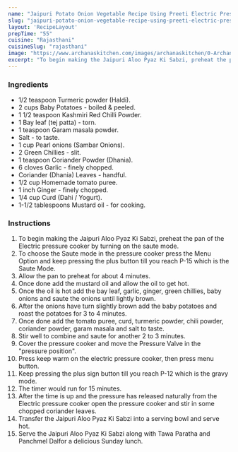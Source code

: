 ---
name: "Jaipuri Potato Onion Vegetable Recipe Using Preeti Electric Pressure Cooker"
slug: "jaipuri-potato-onion-vegetable-recipe-using-preeti-electric-pressure-cooker"
layout: 'RecipeLayout'
prepTime: "55"
cuisine: "Rajasthani"
cuisineSlug: "rajasthani"
image: "https://www.archanaskitchen.com/images/archanaskitchen/0-Archanas-Kitchen-Recipes/2019/Jaipuri_Aloo_Pyaz_Sabzi_Video_Recipe_10_1600.jpg"
excerpt: "To begin making the Jaipuri Aloo Pyaz Ki Sabzi, preheat the pan of the Electric pressure cooker by turning on the saute mode"
---

### Ingredients

- 1/2 teaspoon Turmeric powder (Haldi).
- 2 cups Baby Potatoes - boiled & peeled.
- 1 1/2 teaspoon Kashmiri Red Chilli Powder.
- 1 Bay leaf (tej patta) - torn.
- 1 teaspoon Garam masala powder.
- Salt - to taste.
- 1 cup Pearl onions (Sambar Onions).
- 2 Green Chillies - slit.
- 1 teaspoon Coriander Powder (Dhania).
- 6 cloves Garlic - finely chopped.
- Coriander (Dhania) Leaves - handful.
- 1/2 cup Homemade tomato puree.
- 1 inch Ginger - finely chopped.
- 1/4 cup Curd (Dahi / Yogurt).
- 1-1/2 tablespoons Mustard oil - for cooking.

### Instructions

1. To begin making the Jaipuri Aloo Pyaz Ki Sabzi, preheat the pan of the Electric pressure cooker by turning on the saute mode.
1. To choose the Saute mode in the pressure cooker press the Menu Option and keep pressing the plus button till you reach P-15 which is the Saute Mode.
1. Allow the pan to preheat for about 4 minutes.
1. Once done add the mustard oil and allow the oil to get hot.
1. Once the oil is hot add the bay leaf, garlic, ginger, green chillies, baby onions and saute the onions until lightly brown.
1. After the onions have turn slightly brown add the baby potatoes and roast the potatoes for 3 to 4 minutes.
1. Once done add the tomato puree, curd, turmeric powder, chili powder, coriander powder, garam masala and salt to taste.
1. Stir well to combine and saute for another 2 to 3 minutes.
1. Cover the pressure cooker and move the Pressure Valve in the "pressure position".
1. Press keep warm on the electric pressure cooker, then press menu button.
1. Keep pressing the plus sign button till you reach P-12 which is the gravy mode.
1. The timer would run for 15 minutes.
1. After the time is up and the pressure has released naturally from the Electric pressure cooker open the pressure cooker and stir in some chopped coriander leaves.
1. Transfer the Jaipuri Aloo Pyaz Ki Sabzi into a serving bowl and serve hot.
1. Serve the Jaipuri Aloo Pyaz Ki Sabzi along with Tawa Paratha and Panchmel Dalfor a delicious Sunday lunch.
